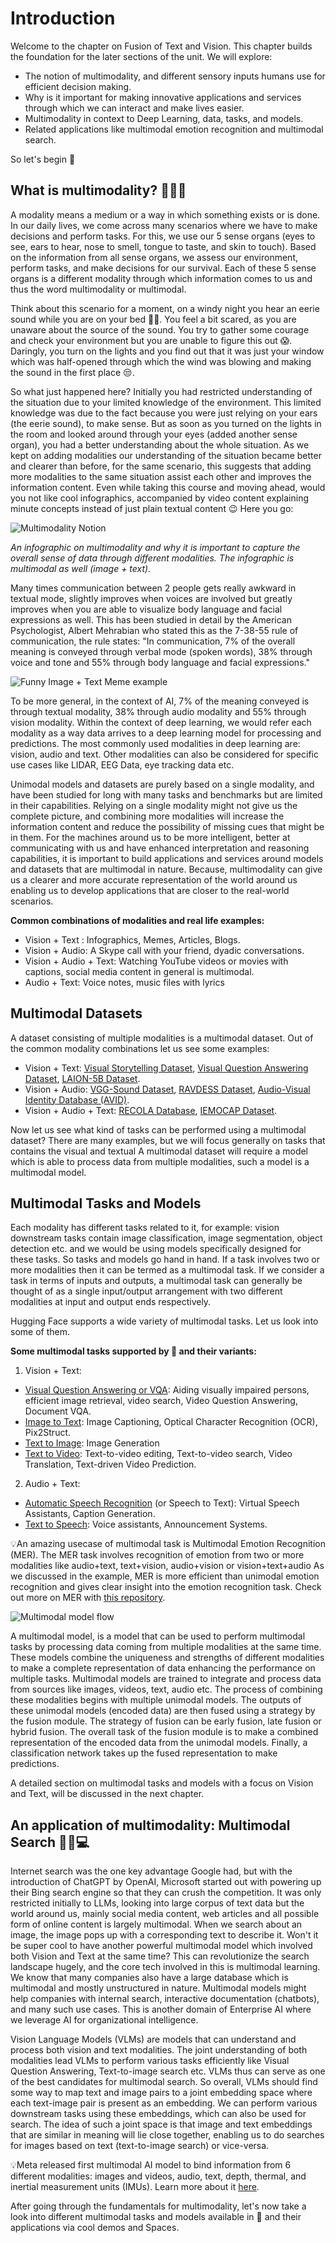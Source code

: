 # Introduction

Welcome to the chapter on Fusion of Text and Vision. This chapter builds the foundation for the later sections of the unit. We will explore:
- The notion of multimodality, and different sensory inputs humans use for efficient decision making. 
- Why is it important for making innovative applications and services through which we can interact and make lives easier.
- Multimodality in context to Deep Learning, data, tasks, and models.
- Related applications like multimodal emotion recognition and multimodal search.

So let's begin 🤗

## What is multimodality? 📸📝🎵

A modality means a medium or a way in which something exists or is done. In our daily lives, we come across many scenarios where we have to make decisions and perform tasks. For this, we use our 5 sense organs (eyes to see, ears to hear, nose to smell, tongue to taste, and skin to touch). Based on the information from all sense organs, we assess our environment, perform tasks, and make decisions for our survival. Each of these 5 sense organs is a different modality through which information comes to us and thus the word multimodality or multimodal. 

Think about this scenario for a moment, on a windy night you hear an eerie sound while you are on your bed 👻😨. You feel a bit scared, as you are unaware about the source of the sound. You try to gather some courage and check your environment but you are unable to figure this out 😱. Daringly, you turn on the lights and you find out that it was just your window which was half-opened through which the wind was blowing and making the sound in the first place 😒. 

So what just happened here? Initially you had restricted understanding of the situation due to your limited knowledge of the environment. This limited knowledge was due to the fact because you were just relying on your ears (the eerie sound), to make sense. But as soon as you turned on the lights in the room and looked around through your eyes (added another sense organ), you had a better understanding about the whole situation. As we kept on adding modalities our understanding of the situation became better and clearer than before, for the same scenario, this suggests that adding more modalities to the same situation assist each other and improves the information content.
Even while taking this course and moving ahead, would you not like cool infographics, accompanied by video content explaining minute concepts instead of just plain textual content 😉
Here you go:

![Multimodality Notion](https://huggingface.co/datasets/hf-vision/course-assets/resolve/main/multimodal_fusion_text_vision/multimodal_elephant.png)

*An infographic on multimodality and why it is important to capture the overall sense of data through different modalities. The infographic is multimodal as well (image + text).*

Many times communication between 2 people gets really awkward in textual mode, slightly improves when voices are involved but greatly improves when you are able to visualize body language and facial expressions as well. This has been studied in detail by the American Psychologist, Albert Mehrabian who stated this as the 7-38-55 rule of communication, the rule states:
"In communication, 7% of the overall meaning is conveyed through verbal mode (spoken words), 38% through voice and tone and 55% through body language and facial expressions."

![Funny Image + Text Meme example](https://huggingface.co/datasets/hf-vision/course-assets/main/resolve/multimodal_fusion_text_vision/bigbang.jpg)

To be more general, in the context of AI, 7% of the meaning conveyed is through textual modality, 38% through audio modality and 55% through vision modality.
Within the context of deep learning, we would refer each modality as a way data arrives to a deep learning model for processing and predictions. The most commonly used modalities in deep learning are: vision, audio and text. Other modalities can also be considered for specific use cases like LIDAR, EEG Data, eye tracking data etc.

Unimodal models and datasets are purely based on a single modality, and have been studied for long with many tasks and benchmarks but are limited in their capabilities. Relying on a single modality might not give us the complete picture, and combining more modalities will increase the information content and reduce the possibility of missing cues that might be in them. 
For the machines around us to be more intelligent, better at communicating with us and have enhanced interpretation and reasoning capabilities, it is important to build applications and services around models and datasets that are multimodal in nature. Because, multimodality can give us a clearer and more accurate representation of the world around us enabling us to develop applications that are closer to the real-world scenarios.

**Common combinations of modalities and real life examples:**
- Vision + Text : Infographics, Memes, Articles, Blogs.
- Vision + Audio: A Skype call with your friend, dyadic conversations.
- Vision + Audio + Text: Watching YouTube videos or movies with captions, social media content in general is multimodal. 
- Audio + Text: Voice notes, music files with lyrics

## Multimodal Datasets
A dataset consisting of multiple modalities is a multimodal dataset. Out of the common modality combinations let us see some examples:
- Vision + Text: [Visual Storytelling Dataset](https://visionandlanguage.net/VIST/), [Visual Question Answering Dataset](https://visualqa.org/download.html), [LAION-5B Dataset](https://laion.ai/blog/laion-5b/).
- Vision + Audio: [VGG-Sound Dataset](https://www.robots.ox.ac.uk/~vgg/data/vggsound/), [RAVDESS Dataset](https://zenodo.org/records/1188976), [Audio-Visual Identity Database (AVID)](https://www.avid.wiki/Main_Page).
- Vision + Audio + Text: [RECOLA Database](https://diuf.unifr.ch/main/diva/recola/), [IEMOCAP Dataset](https://sail.usc.edu/iemocap/).

Now let us see what kind of tasks can be performed using a multimodal dataset? There are many examples, but we will focus generally on tasks that contains the visual and textual 
A multimodal dataset will require a model which is able to process data from multiple modalities, such a model is a multimodal model.

## Multimodal Tasks and Models

Each modality has different tasks related to it, for example: vision downstream tasks contain image classification, image segmentation, object detection etc. and we would be using
models specifically designed for these tasks. So tasks and models go hand in hand. If a task involves two or more modalities then it can be termed as a multimodal task. If we consider a task in terms of inputs and outputs, a multimodal task can generally be thought of as a single input/output arrangement with two different modalities at input and output ends respectively.

Hugging Face supports a wide variety of multimodal tasks. Let us look into some of them.

**Some multimodal tasks supported by 🤗 and their variants:**
1. Vision + Text:
- [Visual Question Answering or VQA](https://huggingface.co/tasks/visual-question-answering): Aiding visually impaired persons, efficient image retrieval, video search, Video Question Answering, Document VQA.
- [Image to Text](https://huggingface.co/tasks/image-to-text): Image Captioning, Optical Character Recognition (OCR), Pix2Struct.
- [Text to Image](https://huggingface.co/tasks/text-to-image): Image Generation
- [Text to Video](https://huggingface.co/tasks/text-to-video): Text-to-video editing, Text-to-video search, Video Translation, Text-driven Video Prediction.

2. Audio + Text:  
- [Automatic Speech Recognition](https://huggingface.co/tasks/automatic-speech-recognition) (or Speech to Text): Virtual Speech Assistants, Caption Generation.
- [Text to Speech](https://huggingface.co/tasks/text-to-speech): Voice assistants, Announcement Systems.

<Tip>
💡An amazing usecase of multimodal task is Multimodal Emotion Recognition (MER). The MER task involves recognition of emotion from two or more modalities like audio+text, text+vision, audio+vision or vision+text+audio As we discussed in the example, MER is more efficient than unimodal emotion recognition and gives clear insight into the 
emotion recognition task. Check out more on MER with <a href="https://github.com/EvelynFan/AWESOME-MER">this repository</a>. 
</Tip>

![Multimodal model flow](https://huggingface.co/datasets/hf-vision/course-assets/resolve/main/multimodal_fusion_text_vision/Multimodal.jpg)

A multimodal model, is a model that can be used to perform multimodal tasks by processing data coming from multiple modalities at the same time. These models combine the uniqueness and strengths of different modalities to make a complete representation of data enhancing the performance on multiple tasks. Multimodal models are trained to integrate and process data from sources like images, videos, text, audio etc. 
The process of combining these modalities begins with multiple unimodal models. The outputs of  these unimodal models (encoded data) are then fused using a strategy by the fusion module. The strategy of fusion can be early fusion, late fusion or hybrid fusion. The overall task of the fusion module is to make a combined representation of the encoded data from the unimodal models. Finally, a classification network takes up the fused representation to make predictions.

A detailed section on multimodal tasks and models with a focus on Vision and Text, will be discussed in the next chapter.

## An application of multimodality: Multimodal Search 🔎📲💻

Internet search was the one key advantage Google had, but with the introduction of ChatGPT by OpenAI, Microsoft started out with
powering up their Bing search engine so that they can crush the competition. It was only restricted initially to LLMs, looking into large corpus of text data but the world around us, mainly social media content, web articles and all possible form of online content is largely multimodal. When we search about an image, the image pops up with a corresponding text to describe it. Won't it be super cool to have another powerful multimodal model which involved both Vision and Text at the same time? This can revolutionize the search landscape hugely, and the core tech involved in this is multimodal learning. We know that many companies also have a large database which is multimodal and mostly unstructured in nature. Multimodal models might help companies with internal search, interactive documentation (chatbots), and many such use cases. This is another domain of Enterprise AI where we leverage AI for organizational intelligence. 

Vision Language Models (VLMs) are models that can understand and process both vision and text modalities. The joint understanding of both modalities lead VLMs to perform various tasks efficiently like Visual Question Answering, Text-to-image search etc. VLMs thus can serve as one of the best candidates for multimodal search. So overall, VLMs should find some way to map text and image pairs to a joint embedding space where each text-image pair is present as an embedding. We can perform various downstream tasks using these embeddings, which can also be used for search. The idea of such a joint space is that image and text embeddings that are similar in meaning will lie close together, enabling us to do searches for images based on text (text-to-image search) or vice-versa.


<Tip>
💡Meta released first multimodal AI model to bind information from 6 different modalities: images and videos, audio, text, depth, thermal, and inertial measurement units (IMUs). Learn more about it <a href="https://imagebind.metademolab.com/" target="_blank">here</a>.
</Tip>

After going through the fundamentals for multimodality, let's now take a look into different multimodal tasks and models available in 🤗 and their applications via cool demos and Spaces.
